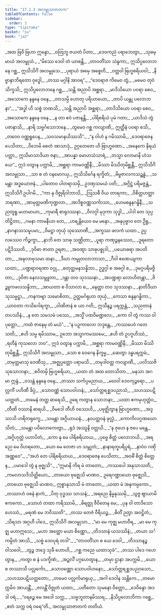 ```yaml
---
title: "17.1.3 အလမ္ဗုသာဇာတက"
tableOfContents: false
sidebar:
  order: 3
type: "tipitaka"
basket: "su"
book: "ja2"
---
```



<DynamicBreadcrumb />

<Division number="95" book="ja2">

<Paragraph number="98" type="verses" book="ja2">
_အထ ဗြဝိ ဗြဟာ ဣန္ဒော,_  
_ဝတြဘူ ဇယတံ ပိတာ;_  
_ဒေဝကညံ ပရာဘေတွာ,_  
_သုဓမ္မာယံ အလမ္ဗုသံ._  

</Paragraph>

</Division>
<Division number="96" book="ja2">

<Paragraph number="99" book="ja2">
_“မိဿေ ဒေဝါ တံ ယာစန္တိ,_  
_တာဝတိံသာ သဲန္ဒကာ;_  
ဣသိပ္ပလောဘနေ ဂစ္ဆ,_  
ဣသိသိင်္ဂံ အလမ္ဗုသေ._  

</Paragraph>

</Division>
<Division number="97" book="ja2">

<Paragraph number="100" type="verses" book="ja2">
_ပုရာယံ အမှေ အစ္စေတိ,_  
_ဝတ္တဝါ ဗြဟ္မစရိယဝါ;_  
_နိဗ္ဗာနာဘိရတော ဝုဒ္ဓေါ,_  
_တဿ မဂ္ဂါနိ အာဝရ”._  

</Paragraph>

</Division>
<Division number="98" book="ja2">

<Paragraph number="101" type="verses" book="ja2">
_“ဒေဝရာဇ ကိမေဝ တွံ,_  
_မမေဝ တုဝံ သိက္ခသိ;_  
ဣသိပ္ပလောဘနေ ဂစ္ဆ,_  
_သန္တိ အညာပိ အစ္ဆရာ._  

</Paragraph>

</Division>
<Division number="99" book="ja2">

<Paragraph number="102" type="verses" book="ja2">
_မာဒိသိယော ပဝရာ စေဝ,_  
_အသောကေ နန္ဒနေ ဝနေ;_  
_တာသမ္ပိ ဟောတု ပရိယာယော,_  
_တာပိ ယန္တု ပလောဘနာ”._  

</Paragraph>

</Division>
<Division number="100" book="ja2">

<Paragraph number="103" type="verses" book="ja2">
_“အဒ္ဓါ ဟိ သစ္စံ ဘဏသိ,_  
_သန္တိ အညာပိ အစ္ဆရာ;_  
_တာဒိသိယော ပဝရာ စေဝ,_  
_အသောကေ နန္ဒနေ ဝနေ._  

</Paragraph>

</Division>
<Division number="101" book="ja2">

<Paragraph number="104" type="verses" book="ja2">
_န တာ ဧဝံ ပဇာနန္တိ,_  
_ပါရိစရိယံ ပုမံ ဂတာ;_  
_ယာဒိသံ တွံ ပဇာနာသိ,_  
_နာရိ သဗ္ဗင်္ဂသောဘနေ._  

</Paragraph>

</Division>
<Division number="102" book="ja2">

<Paragraph number="105" type="verses" book="ja2">
_တွမေဝ ဂစ္ဆ ကလျာဏိ,_  
ဣတ္ထီနံ ပဝရာ စသိ;_  
_တဝေဝ ဝဏ္ဏရူပေန,_  
_သဝသမာနယိဿသိ”._  

</Paragraph>

</Division>
<Division number="103" book="ja2">

<Paragraph number="106" type="verses" book="ja2">
_“န ဝါဟံ န ဂမိဿာမိ,_  
_ဒေဝရာဇေန ပေသိတာ;_  
_ဝိဘေမိ စေတံ အာသာဒုံ,_  
ဥဂ္ဂတေဇော ဟိ ဗြာဟ္မဏော._  

</Paragraph>

</Division>
<Division number="104" book="ja2">

<Paragraph number="107" type="verses" book="ja2">
_အနေကေ နိရယံ ပတ္တာ,_  
ဣသိမာသာဒိယာ ဇနာ;_  
_အာပန္နာ မောဟသံသာရံ,_  
_တသ္မာ လောမာနိ ဟံသယေ”._  

</Paragraph>

</Division>
<Division number="105" book="ja2">

<Paragraph number="108" book="ja2">
ဣဒံ ဝတွာန ပက္ကာမိ,_  
_အစ္ဆရာ ကာမဝဏ္ဏိနီ;_  
_မိဿာ မိဿိတုမိစ္ဆန္တီ,_  
ဣသိသိင်္ဂံ အလမ္ဗုသာ._  

</Paragraph>

</Division>
<Division number="106" book="ja2">

<Paragraph number="109" type="verses" book="ja2">
_သာ စ တံ ဝနမောဂယှ,_  
ဣသိသိင်္ဂေန ရက္ခိတံ;_  
_ဗိမ္ဗဇာလကသဉ္ဆန္နံ,_  
_သမန္တာ အဒ္ဓယောဇနံ._  

</Paragraph>

</Division>
<Division number="107" book="ja2">

<Paragraph number="110" book="ja2">
_ပါတောဝ ပါတရာသမှိ,_  
ဥဒဏှသမယံ ပတိ;_  
_အဂ္ဂိဋ္ဌံ ပရိမဇ္ဇန္တံ,_  
ဣသိသိင်္ဂံ ဥပါဂမိ._  

</Paragraph>

</Division>
<Division number="108" book="ja2">

<Paragraph number="111" type="verses" book="ja2">
_“ကာ နု ဝိဇ္ဇုရိဝါဘာသိ,_  
_ဩသဓီ ဝိယ တာရကာ;_  
_ဝိစိတ္တဟတ္ထာဘရဏာ,_  
_အာမုတ္တမဏိကုဏ္ဍလာ._  

</Paragraph>

</Division>
<Division number="109" book="ja2">

<Paragraph number="112" type="verses" book="ja2">
_အာဒိစ္စဝဏ္ဏသင်္ကာသာ,_  
_ဟေမစန္ဒနဂန္ဓိနီ;_  
_သညတူရူ မဟာမာယာ,_  
_ကုမာရီ စာရုဒဿနာ._  

</Paragraph>

</Division>
<Division number="110" book="ja2">

<Paragraph number="113" type="verses" book="ja2">
_ဝိလဂ္ဂါ မုဒုကာ သုဒ္ဓါ,_  
_ပါဒါ တေ သုပ္ပတိဋ္ဌိတာ;_  
_ဂမနာ ကာမနီယာ တေ,_  
_ဟရန္တိယေဝ မေ မနော._  

</Paragraph>

</Division>
<Division number="111" book="ja2">

<Paragraph number="114" type="verses" book="ja2">
_အနုပုဗ္ဗာဝ တေ ဦရူ,_  
_နာဂနာသသမူပမာ;_  
_ဝိမဋ္ဌာ တုယှံ သုဿောဏီ,_  
_အက္ခဿ ဖလကံ ယထာ._  

</Paragraph>

</Division>
<Division number="112" book="ja2">

<Paragraph number="115" type="verses" book="ja2">
ဥပ္ပလဿေဝ ကိဉ္ဇက္ခာ,_  
_နာဘိ တေ သာဓု သဏ္ဌိတာ;_  
_ပူရာ ကဏှဉ္ဇနဿေဝ,_  
_ဒူရတော ပဋိဒိဿတိ._  

</Paragraph>

</Division>
<Division number="113" book="ja2">

<Paragraph number="116" type="verses" book="ja2">
_ဒုဝိဓာ ဇာတာ ဥရဇာ,_  
_အဝဏ္ဋာ သာဓုပစ္စုဒါ;_  
_ပယောဓရာ အပတိတာ,_  
_အဍ္ဎလာဗုသမာ ထနာ._  

</Paragraph>

</Division>
<Division number="114" book="ja2">

<Paragraph number="117" type="verses" book="ja2">
_ဒီဃာ ကမ္ဗုတလာဘာသာ,_  
_ဂီဝါ ဧဏေယျကာ ယထာ;_  
_ပဏ္ဍရာဝရဏာ ဝဂ္ဂု,_  
_စတုတ္ထမနသန္နိဘာ._  

</Paragraph>

</Division>
<Division number="115" book="ja2">

<Paragraph number="118" type="verses" book="ja2">
ဥဒ္ဓဂ္ဂါ စ အဓဂ္ဂါ စ,_  
_ဒုမဂ္ဂပရိမဇ္ဇိတာ;_  
_ဒုဝိဇာ နေလသမ္ဘူတာ,_  
_ဒန္တာ တဝ သုဒဿနာ._  

</Paragraph>

</Division>
<Division number="116" book="ja2">

<Paragraph number="119" type="verses" book="ja2">
_အပဏ္ဍရာ လောဟိတန္တာ,_  
_ဇိဉ္ဇူကဖလသန္နိဘာ;_  
_အာယတာ စ ဝိသာလာ စ,_  
_နေတ္တာ တဝ သုဒဿနာ._  

</Paragraph>

</Division>
<Division number="117" book="ja2">

<Paragraph number="120" type="verses" book="ja2">
_နာတိဒီဃာ သုသမ္မဋ္ဌာ,_  
_ကနကဗျာ သမောစိတာ;_  
ဥတ္တမင်္ဂရုဟာ တုယှံ,_  
_ကေသာ စန္ဒနဂန္ဓိကာ._  

</Paragraph>

</Division>
<Division number="118" book="ja2">

<Paragraph number="121" type="verses" book="ja2">
_ယာဝတာ ကသိဂေါရက္ခာ,_  
_ဝါဏိဇာနံ စ ယာ ဂတိ;_  
ဣသီနဉ္စ ပရက္ကန္တံ,_  
_သညတာနံ တပဿိနံ._  

</Paragraph>

</Division>
<Division number="119" book="ja2">

<Paragraph number="122" type="verses" book="ja2">
_န တေ သမသမံ ပဿေ,_  
_အသ္မိံ ပထဝိမဏ္ဍလေ;_  
_ကော ဝါ တွံ ကဿ ဝါ ပုတ္တော,_  
_ကထံ ဇာနေမု တံ မယံ”._  

</Paragraph>

</Division>
<Division number="120" book="ja2">

<Paragraph number="123" type="verses" book="ja2">
_“န ပဉှကာလော ဘဒ္ဒန္တေ,_  
_ကဿပေဝံ ဂတေ သတိ;_  
_ဧဟိ သမ္မ ရမိဿာမ,_  
ဥဘော အသ္မာကမဿမေ;_  
_ဧဟိ တံ ဥပဂူဟိဿံ,_  
_ရတီနံ ကုသလော ဘဝ”._  

</Paragraph>

</Division>
<Division number="121" book="ja2">

<Paragraph number="124" book="ja2">
ဣဒံ ဝတွာန ပက္ကာမိ,_  
_အစ္ဆရာ ကာမဝဏ္ဏိနီ;_  
_မိဿာ မိဿိတုမိစ္ဆန္တီ,_  
ဣသိသိင်္ဂံ အလမ္ဗုသာ._  

</Paragraph>

</Division>
<Division number="122" book="ja2">

<Paragraph number="125" type="verses" book="ja2">
_သော စ ဝေဂေန နိက္ခမ္မ,_  
_ဆေတွာ ဒန္ဓပရက္ကမံ;_  
_တမုတ္တမာသု ဝေဏီသု,_  
_အဇ္ဈပ္ပတ္တော ပရာမသိ._  

</Paragraph>

</Division>
<Division number="123" book="ja2">

<Paragraph number="126" type="verses" book="ja2">
_တမုဒါဝတ္တ ကလျာဏီ,_  
_ပလိဿဇိ သုသောဘနာ;_  
_စဝိတမှိ ဗြဟ္မစရိယာ,_  
_ယထာ တံ အထ တောသိတာ._  

</Paragraph>

</Division>
<Division number="124" book="ja2">

<Paragraph number="127" type="verses" book="ja2">
_မနသာ အဂမာ ဣန္ဒံ,_  
_ဝသန္တံ နန္ဒနေ ဝနေ;_  
_တဿာ သင်္ကပ္ပမညာယ,_  
_မဃဝါ ဒေဝကုဉ္ဇရော._  

</Paragraph>

</Division>
<Division number="125" book="ja2">

<Paragraph number="128" type="verses" book="ja2">
_ပလ္လင်္ကံ ပဟိဏီ ခိပ္ပံ,_  
_သောဝဏ္ဏံ သောပဝါဟနံ;_  
_သော်တ္တရစ္ဆဒပညာသံ,_  
_သဟဿပဋိယတ္ထတံ._  

</Paragraph>

</Division>
<Division number="126" book="ja2">

<Paragraph number="129" type="verses" book="ja2">
_တမေနံ တတ္ထ ဓာရေသိ,_  
ဥရေ ကတွာန သောဘနာ;_  
_ယထာ ဧကမုဟုတ္တံဝ,_  
_တီဏိ ဝဿာနိ ဓာရယိ._  

</Paragraph>

</Division>
<Division number="127" book="ja2">

<Paragraph number="130" type="verses" book="ja2">
_ဝိမဒေါ တီဟိ ဝဿေဟိ,_  
_ပဗုဇ္ဈိတွာန ဗြာဟ္မဏော;_  
_အဒ္ဒသာသိ ဟရိတရုက္ခေ,_  
_သမန္တာ အဂ္ဂိယာယနံ._  

</Paragraph>

</Division>
<Division number="128" book="ja2">

<Paragraph number="131" type="verses" book="ja2">
_နဝပတ္တဝနံ ဖုလ္လံ,_  
_ကောကိလဂ္ဂဏဃောသိတံ;_  
_သမန္တာ ပဝိလောကေတွာ,_  
_ရုဒံ အဿူနိ ဝတ္တယိ._  

</Paragraph>

</Division>
<Division number="129" book="ja2">

<Paragraph number="132" type="verses" book="ja2">
_“န ဇုဟေ န ဇပေ မန္တေ,_  
_အဂ္ဂိဟုတ္တံ ပဟာပိတံ;_  
_ကော နု မေ ပါရိစရိယာယ,_  
_ပုဗ္ဗေ စိတ္တံ ပလောဘယိ._  

</Paragraph>

</Division>
<Division number="130" book="ja2">

<Paragraph number="133" type="verses" book="ja2">
_အရညေ မေ ဝိဟရတော,_  
_ယော မေ တေဇာ ဟ သမ္ဘုတံ;_  
_နာနာရတ္နပရိပူရံ,_  
_နာဝံဝ ဂဏှိ အဏ္ဏဝေ”._  

</Paragraph>

</Division>
<Division number="131" book="ja2">

<Paragraph number="134" type="verses" book="ja2">
_“အဟံ တေ ပါရိစရိယာယ,_  
_ဒေဝရာဇေန ပေသိတာ;_  
_အဝဓိံ စိတ္တံ စိတ္တေန,_  
_ပမာဒေါ တွံ န ဗုဇ္ဈသိ”._  

</Paragraph>

</Division>
<Division number="132" book="ja2">

<Paragraph number="135" type="verses" book="ja2">
_“ဣမာနိ ကိရ မံ တာတော,_  
_ကဿပေါ အနုသာသတိ;_  
_ကမလာသဒိသိတ္ထိယော,_  
_တာယော ဗုဇ္ဈေသိ မာဏဝ._  

</Paragraph>

</Division>
<Division number="133" book="ja2">

<Paragraph number="136" book="ja2">
ဥရေဂဏ္ဍာယော ဗုဇ္ဈေသိ,_  
_တာယော ဗုဇ္ဈေသိ မာဏဝ;_  
ဣစ္စာနုသာသိ မံ တာတော,_  
_ယထာ မံ အနုကမ္ပကော._  

</Paragraph>

</Division>
<Division number="134" book="ja2">

<Paragraph number="137" type="verses" book="ja2">
_တဿာဟံ ဝစနံ နာကံ,_  
_ပိတု ဝုဒ္ဓဿ သာသနံ;_  
_အရညေ နိမ္မနုဿမှိ,_  
_သွဇ္ဇ ဈာယာမိ ဧကကော._  

</Paragraph>

</Division>
<Division number="135" book="ja2">

<Paragraph number="138" type="verses" book="ja2">
_သောဟံ တထာ ကရိဿာမိ,_  
_ဓိရတ္ထု ဇီဝိတေန မေ;_  
_ပုန ဝါ တာဒိသော ဟေဿံ,_  
_မရဏံ မေ ဘဝိဿတိ”._  

</Paragraph>

</Division>
<Division number="136" book="ja2">

<Paragraph number="139" type="verses" book="ja2">
_တဿ တေဇံ ဝီရိယဉ္စ,_  
_ဓိတိံ ဉတွာ အဝဋ္ဌိတံ;_  
_သိရသာ အဂ္ဂဟီ ပါဒေ,_  
ဣသိသိင်္ဂံ အလမ္ဗုသာ._  

</Paragraph>

</Division>
<Division number="137" book="ja2">

<Paragraph number="140" type="verses" book="ja2">
_“မာ မေ ကုဇ္ဈ မဟာဝီရ,_  
_မာ မေ ကုဇ္ဈ မဟာဣသေ;_  
_မဟာ အတ္ထော မယာ စိဏ္ဏော,_  
_တိဒသာနံ ယသဿိနံ;_  
_တယာ သင်္ကမ္ပိတံ အာသိ,_  
_သဗ္ဗံ ဒေဝပုရံ တဒါ”._  

</Paragraph>

</Division>
<Division number="138" book="ja2">

<Paragraph number="141" type="verses" book="ja2">
_“တာဝတိံသာ စ ယေ ဒေဝါ,_  
_တိဒသာနဉ္စ ဝါသဝေါ;_  
_တွဉ္စ ဘဒ္ဒေ သုခီ ဟောဟိ,_  
_ဂစ္ဆ ကညေ ယထာသုခံ”._  

</Paragraph>

</Division>
<Division number="139" book="ja2">

<Paragraph number="142" type="verses" book="ja2">
_တဿ ပါဒေ ဂဟေတွာန,_  
_ကတွာ စ နံ ပဒက္ခိဏံ;_  
_အဉ္ဇလိံ ပဂ္ဂဟေတွာန,_  
_တမှာ ဌာနာ အပက္ကမိ._  

</Paragraph>

</Division>
<Division number="140" book="ja2">

<Paragraph number="143" type="verses" book="ja2">
_ယော စ တဿာသိ ပလ္လင်္ကော,_  
_သောဝဏ္ဏော သောပဝါဟနော;_  
_သော်တ္တရစ္ဆဒပညာသော,_  
_သဟဿပဋိယတ္ထတော;_  
_တမေဝ ပလ္လင်္ကမာရုယှ,_  
_အဂါ ဒေဝါန သန္တိကေ._  

</Paragraph>

</Division>
<Division number="141" book="ja2">

<Paragraph number="144" type="verses" book="ja2">
_တမောက္ကမိဝ အာယန္တိံ,_  
_ဇလန္တိံ ဝိဇ္ဇုတံ ယထာ;_  
_ပတီတော သုမနော ဝိတ္တော,_  
_ဒေဝိန္ဒော အဒဒါ ဝရံ._  

</Paragraph>

</Division>
<Division number="142" book="ja2">

<Paragraph number="145" type="verses" book="ja2">
_“ဝရဉ္စေ မေ အဒေါ သက္က,_  
_သဗ္ဗဘူတာနမိဿရ;_  
_နိသိပ္ပလောဘိကာ ဂစ္ဆေ,_  
_ဧတံ သက္က ဝရံ ဝရေ”တိ._  


</Paragraph>
</Division>

<Paragraph number="146" type="center" book="ja2">
အလမ္ဗုသာဇာတကံ တတိယံ.
</Paragraph>